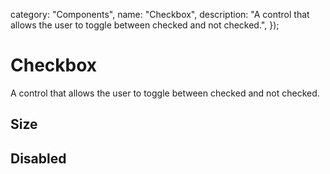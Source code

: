 
  category: "Components",
  name: "Checkbox",
  description: "A control that allows the user to toggle between checked and not checked.",
});

# Checkbox

A control that allows the user to toggle between checked and not checked.

## Size

<DesignComponentsDisplay className="grid-flow-col grid-rows-1">
  <div className="flex items-center gap-1">
    <Checkbox id="checkbox_size_sm" size="sm" />
    <label htmlFor="checkbox_size_sm" className="text-xs font-medium text-gray-12" children="Checkbox" />
  </div>
  <div className="flex items-center gap-1.5">
    <Checkbox id="checkbox_size_md" size="md" />
    <label htmlFor="checkbox_size_md" className="text-sm font-medium text-gray-12" children="Checkbox" />
  </div>
  <div className="flex items-center gap-2">
    <Checkbox id="checkbox_size_lg" size="lg" />
    <label htmlFor="checkbox_size_lg" className="text-base font-medium text-gray-12" children="Checkbox" />
  </div>
</DesignComponentsDisplay>

## Disabled

<DesignComponentsDisplay className="grid-flow-col grid-rows-1">
  <div className="flex items-center gap-1.5">
    <Checkbox id="checkbox_disabled_false" />
    <label htmlFor="checkbox_disabled_false" className="text-sm font-medium text-gray-12" children="Checkbox" />
  </div>
  <div className="flex items-center gap-1.5">
    <Checkbox id="checkbox_disabled_true" disabled />
    <label htmlFor="checkbox_disabled_true" className="text-sm font-medium text-gray-11" children="Checkbox" />
  </div>
</DesignComponentsDisplay>
